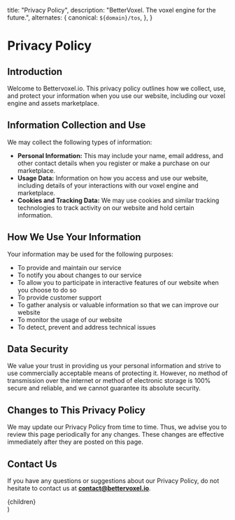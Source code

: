 
  title: "Privacy Policy",
  description: "BetterVoxel. The voxel engine for the future.",
  alternates: {
    canonical: `${domain}/tos`,
  },
}

# Privacy Policy

## Introduction

Welcome to Bettervoxel.io. This privacy policy outlines how we collect, use, and protect your information when you use our website, including our voxel engine and assets marketplace.

## Information Collection and Use

We may collect the following types of information:

- **Personal Information:** This may include your name, email address, and other contact details when you register or make a purchase on our marketplace.
- **Usage Data:** Information on how you access and use our website, including details of your interactions with our voxel engine and marketplace.
- **Cookies and Tracking Data:** We may use cookies and similar tracking technologies to track activity on our website and hold certain information.

## How We Use Your Information

Your information may be used for the following purposes:

- To provide and maintain our service
- To notify you about changes to our service
- To allow you to participate in interactive features of our website when you choose to do so
- To provide customer support
- To gather analysis or valuable information so that we can improve our website
- To monitor the usage of our website
- To detect, prevent and address technical issues

## Data Security

We value your trust in providing us your personal information and strive to use commercially acceptable means of protecting it. However, no method of transmission over the internet or method of electronic storage is 100% secure and reliable, and we cannot guarantee its absolute security.

## Changes to This Privacy Policy

We may update our Privacy Policy from time to time. Thus, we advise you to review this page periodically for any changes. These changes are effective immediately after they are posted on this page.

## Contact Us

If you have any questions or suggestions about our Privacy Policy, do not hesitate to contact us at **contact@bettervoxel.io**.

  <Container centered mainContainer>
    <div className="prose dark:prose-invert max-w-full">{children}</div>
  </Container>
)
